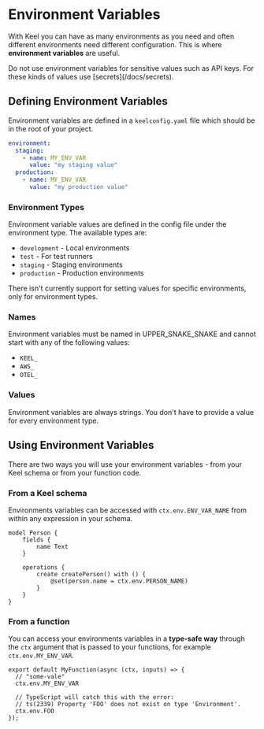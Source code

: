 # Environment Variables

With Keel you can have as many environments as you need and often different environments need different configuration. This is where **environment variables** are useful.


<Callout type="warning" emoji="⚠️">
  Do not use environment variables for sensitive values such as API keys. For these kinds of values use [secrets](/docs/secrets).
</Callout>

## Defining Environment Variables

Environment variables are defined in a `keelconfig.yaml` file which should be in the root of your project. 

```yaml filename="keelconfig.yaml"
environment:
  staging:
    - name: MY_ENV_VAR
      value: "my staging value"
  production:
    - name: MY_ENV_VAR
      value: "my production value"
```

### Environment Types

Environment variable values are defined in the config file under the environment type. The available types are:

- `development` - Local environments
- `test` - For test runners
- `staging` - Staging environments
- `production` - Production environments

<Callout type="info" emoji="⚠️">
  There isn't currently support for setting values for specific environments, only for environment types.
</Callout>

### Names

Environment variables must be named in UPPER_SNAKE_SNAKE and cannot start with any of the following values:

* `KEEL_`
* `AWS_`
* `OTEL_`

### Values

Environment variables are always strings. You don't have to provide a value for every environment type.

## Using Environment Variables

There are two ways you will use your environment variables - from your Keel schema or from your function code.

### From a Keel schema

Environments variables can be accessed with `ctx.env.ENV_VAR_NAME` from within any expression in your schema.

```keel {8} filename="schema.keel"
model Person {
    fields {
        name Text
    }

    operations {
        create createPerson() with () {
            @set(person.name = ctx.env.PERSON_NAME)
        }
    }
}
```

### From a function

You can access your environments variables in a **type-safe way** through the `ctx` argument that is passed to your functions, for example `ctx.env.MY_ENV_VAR`.

```tsx filename="functions/myFunction.ts"
export default MyFunction(async (ctx, inputs) => {
  // "some-vale"
  ctx.env.MY_ENV_VAR

  // TypeScript will catch this with the error:
  // ts(2339) Property 'FOO' does not exist on type 'Environment'.
  ctx.env.FOO
});
```